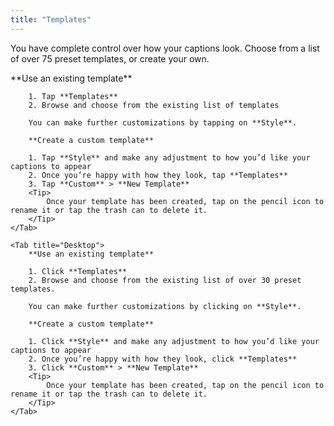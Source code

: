 ```yaml
---
title: "Templates"
---
```


You have complete control over how your captions look. Choose from a list of over 75 preset templates, or create your own.

<Tabs>
    <Tab title="iOS">
        **Use an existing template**

        1. Tap **Templates**
        2. Browse and choose from the existing list of templates

        You can make further customizations by tapping on **Style**.

        **Create a custom template**

        1. Tap **Style** and make any adjustment to how you’d like your captions to appear
        2. Once you’re happy with how they look, tap **Templates**
        3. Tap **Custom** > **New Template**
        <Tip>
            Once your template has been created, tap on the pencil icon to rename it or tap the trash can to delete it.
        </Tip>
    </Tab>

    <Tab title="Desktop">
        **Use an existing template**

        1. Click **Templates**
        2. Browse and choose from the existing list of over 30 preset templates.

        You can make further customizations by clicking on **Style**.

        **Create a custom template**

        1. Click **Style** and make any adjustment to how you’d like your captions to appear
        2. Once you’re happy with how they look, click **Templates**
        3. Click **Custom** > **New Template**
        <Tip>
            Once your template has been created, tap on the pencil icon to rename it or tap the trash can to delete it.
        </Tip>
    </Tab>
</Tabs>